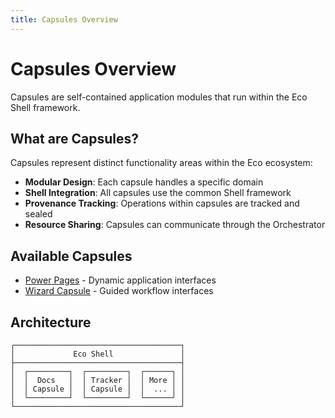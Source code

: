 ```yaml
---
title: Capsules Overview
---
```


# Capsules Overview

Capsules are self-contained application modules that run within the Eco Shell framework.

## What are Capsules?

Capsules represent distinct functionality areas within the Eco ecosystem:
- **Modular Design**: Each capsule handles a specific domain
- **Shell Integration**: All capsules use the common Shell framework
- **Provenance Tracking**: Operations within capsules are tracked and sealed
- **Resource Sharing**: Capsules can communicate through the Orchestrator

## Available Capsules

- [Power Pages](./power-pages.mdx) - Dynamic application interfaces
- [Wizard Capsule](./wizard-capsule.mdx) - Guided workflow interfaces

## Architecture

```
┌─────────────────────────────────────┐
│             Eco Shell               │
├─────────────────────────────────────┤
│  ┌─────────┐  ┌─────────┐  ┌──────┐ │
│  │  Docs   │  │ Tracker │  │ More │ │
│  │ Capsule │  │ Capsule │  │  ... │ │
│  └─────────┘  └─────────┘  └──────┘ │
└─────────────────────────────────────┘
```